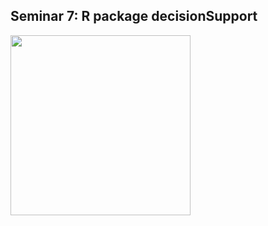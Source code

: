 ## Seminar 7: R package decisionSupport  {#decisionSupport} 

![](images/decisionSupport_hex_sticker.png){width=3in} 
